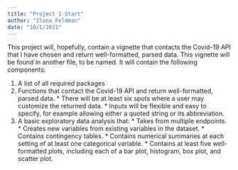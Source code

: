 ```yaml
---
title: "Project 1 Start"
author: "Ilana Feldman"
date: "10/1/2021"
---
```


This project will, hopefully, contain a vignette that contacts the Covid-19 API that I have chosen and return well-formatted, parsed data. This vignette will be found in another file, to be named. It will contain the following components:

  1. A list of all required packages
  2. Functions that contact the Covid-19 API and return well-formatted, parsed data.
    * There will be at least six spots where a user may customize the returned data.
    * Inputs will be flexible and easy to specify, for example allowing either a quoted string or its abbreviation.
  3. A basic exploratory data analysis that:
    * Takes from multiple endpoints.
    * Creates new variables from existing variables in the dataset.
    * Contains contingency tables.
    * Contains numerical summaries at each setting of at least one categorical variable.
    * Contains at least five well-formatted plots, including each of a bar plot, histogram, box plot, and scatter plot.
